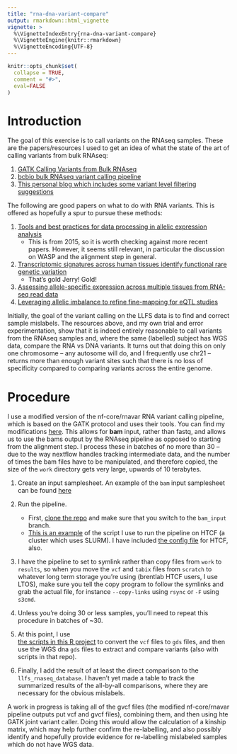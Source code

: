 ```yaml
---
title: "rna-dna-variant-compare"
output: rmarkdown::html_vignette
vignette: >
  %\VignetteIndexEntry{rna-dna-variant-compare}
  %\VignetteEngine{knitr::rmarkdown}
  %\VignetteEncoding{UTF-8}
---
```


```r
knitr::opts_chunk$set(
  collapse = TRUE,
  comment = "#>",
  eval=FALSE
)
```

# Introduction

The goal of this exercise is to call variants on the RNAseq samples. These are 
the papers/resources I used to get an idea of what the state of the art of 
calling variants from bulk RNAseq:

1. [GATK Calling Variants from Bulk RNAseq](https://gatk.broadinstitute.org/hc/en-us/articles/360035531192-RNAseq-short-variant-discovery-SNPs-Indels-)
2. [bcbio bulk RNAseq variant calling pipeline](https://bcbio-nextgen.readthedocs.io/en/latest/contents/rnaseq_variants.html)
3. [This personal blog which includes some variant level filtering suggestions](https://expert.cheekyscientist.com/how-to-do-variant-calling-from-rnaseq-ngs-data/)

The following are good papers on what to do with RNA variants. This is offered 
as hopefully a spur to pursue these methods:

1. [Tools and best practices for data processing in allelic expression analysis](https://genomebiology.biomedcentral.com/articles/10.1186/s13059-015-0762-6)
    - This is from 2015, so it is worth checking against more recent papers. 
    However, it seems still relevant, in particular the discussion on 
    WASP and the alignment step in general.
2. [Transcriptomic signatures across human tissues identify functional rare genetic variation](https://www.science.org/doi/10.1126/science.aaz5900)
    - That's gold Jerry! Gold!
3. [Assessing allele-specific expression across multiple tissues from RNA-seq read data](https://academic.oup.com/bioinformatics/article/31/15/2497/187677?login=false)
4. [Leveraging allelic imbalance to refine fine-mapping for eQTL studies ](https://pubmed.ncbi.nlm.nih.gov/31834882/)

Initially, the goal of the variant calling on the LLFS data is to find and 
correct sample mislabels. The resources above, and my own trial and error 
experimentation, show that it is indeed entirely reasonable to call variants 
from the RNAseq samples and, where the same (labelled) subject has WGS data, 
compare the RNA vs DNA variants. It turns out that doing this 
on only one chromosome -- any autosome will do, and I frequently use chr21 -- 
returns more than enough variant sites such that there is no loss of 
specificity compared to comparing variants across the entire genome.  

# Procedure

I use a modified version of the nf-core/rnavar RNA variant calling pipeline, 
which is based on the GATK protocol and uses their tools. You can find my 
modifications [here](https://github.com/cmatKhan/rnavar/tree/bam_input). This 
allows for **bam** input, rather than fastq, and allows us to use the bams 
output by the RNAseq pipeline as opposed to starting from the alignment step. 
I process these in batches of no more than 30 -- due to the way nextflow 
handles tracking intermediate data, and the number of times the bam files have 
to be manipulated, and therefore copied, the size of the `work` directory gets 
very large, upwards of 10 terabytes.

1. Create an input samplesheet. An example of the `bam` input samplesheet 
   can be found 
   [here](https://github.com/cmatKhan/llfsRnaseq/blob/main/inst/20230519.csv)

2. Run the pipeline.
    - First, [clone the repo]() and make sure that you switch to the `bam_input` 
    branch.
    - [This is an example](https://github.com/cmatKhan/llfsRnaseq/blob/main/inst/run_nf.sh) 
    of the script I use to run the pipeline on HTCF 
    (a cluster which uses SLURM). I have included 
    [the config file](https://github.com/cmatKhan/llfsRnaseq/blob/main/inst/htcf.config) 
    for HTCF, also.
3. I have the pipeline to set to symlink rather than copy files from `work` to 
   `results`, so when you move the `vcf` and `tabix` files from `scratch` to 
   whatever long term storage you're using (brentlab HTCF users, I use LTOS),
   make sure you tell the copy program to follow the symlinks and grab the 
   actual file, for instance `--copy-links` using `rsync` or `-F` using `s3cmd`.
4. Unless you're doing 30 or less samples, you'll need to repeat this procedure 
   in batches of ~30.
5. At this point, I use  
   [the scripts in this R project](https://github.com/cmatKhan/llfs_rnaseq_variants) 
   to convert the `vcf` files to `gds` files, and then use the WGS dna `gds` 
   files to extract and compare variants (also with scripts in that repo).
6. Finally, I add the result of at least the direct comparison to the 
   `llfs_rnaseq_database`. I haven't yet made a table to track the summarized 
   results of the all-by-all comparisons, where they are necessary for the 
   obvious mislabels.
   
A work in progress is taking all of the gvcf files 
(the modified nf-core/rnavar pipeline outputs put vcf and gvcf files), 
combining them, and then using hte GATK joint variant caller. Doing this would 
allow the calculation of a kinship matrix, which may help further confirm the 
re-labelling, and also possibly identify and hopefully provide evidence for 
re-labelling mislabeled samples which do not have WGS data.
